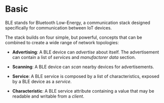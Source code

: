 # Basic

BLE stands for Bluetooth Low-Energy, a communication stack designed specifically for communication between IoT devices.

The stack builds on four simple, but powerful, concepts that can be combined to create a wide range of network topologies:

- **Advertising**: A BLE device can _advertise_ about itself. The advertisement can contain a list of *service*s and _manufactorer data_ section.

- **Scanning**: A BLE device can _scan_ nearby devices for advertisements.

- **Service**: A BLE service is composed by a list of characteristics, exposed by a BLE device as a _service_.

- **Characteristic**: A BLE service attribute containing a value that may be readable and writable from a _client_.
